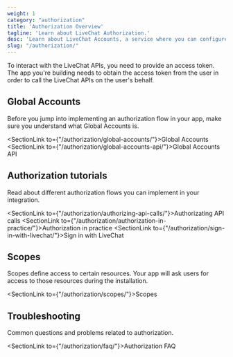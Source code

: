 ```yaml
---
weight: 1
category: "authorization"
title: 'Authorization Overview'
tagline: 'Learn about LiveChat Authorization.'
desc: 'Learn about LiveChat Accounts, a service where you can configure options and resources common for all products.'
slug: "/authorization/"
---
```


To interact with the LiveChat APIs, you need to provide an access token. The app you're building needs to obtain the access token from the user in order to call the LiveChat APIs on the user's behalf.

## Global Accounts

Before you jump into implementing an authorization flow in your app, make sure you understand what Global Accounts is.

<SectionLink to={"/authorization/global-accounts/"}>Global Accounts</SectionLink>
<SectionLink to={"/authorization/global-accounts-api/"}>Global Accounts API</SectionLink>

## Authorization tutorials

Read about different authorization flows you can implement in your integration.

<SectionLink to={"/authorization/authorizing-api-calls/"}>Authorizating API calls</SectionLink>
<SectionLink to={"/authorization/authorization-in-practice/"}>Authorization in practice</SectionLink>
<SectionLink to={"/authorization/sign-in-with-livechat/"}>Sign in with LiveChat</SectionLink>

## Scopes

Scopes define access to certain resources. Your app will ask users for access to those resources during the installation.

<SectionLink to={"/authorization/scopes/"}>Scopes</SectionLink>

## Troubleshooting

Common questions and problems related to authorization.

<SectionLink to={"/authorization/faq/"}>Authorization FAQ</SectionLink>
